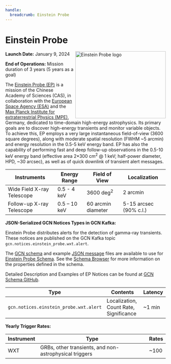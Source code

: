 ```yaml
---
handle:
  breadcrumb: Einstein Probe
---
```



# Einstein Probe

<img
  src={logo}
  align="right"
  width="284"
  height="210"
  alt="Einstein Probe logo"
  className="grid-col-6 mobile-lg:grid-col-4 tablet:grid-col-2 desktop:grid-col-3 height-auto"
/>

**Launch Date:** January 9, 2024

**End of Operations:** Mission duration of 3 years (5 years as a goal)

The [Einstein Probe (EP)](https://ep.bao.ac.cn/ep/) is a mission of the Chinese Academy of Sciences (CAS), in collaboration with the [European Space Agency (ESA)](https://www.cosmos.esa.int/web/einstein-probe/mission) and the [Max Planck Institute for extraterrestrial Physics (MPE)](https://www.mpe.mpg.de/7867826/EinsteinProbe), Germany, dedicated to time-domain high-energy astrophysics. Its primary goals are to discover high-energy transients and monitor variable objects. To achieve this, EP employs a very large instantaneous field-of-view (3600 square degrees), along with moderate spatial resolution (FWHM ~5 arcmin) and energy resolution in the 0.5-5 keV energy band. EP has also the capability of performing fast and deep follow-up observations in the 0.5-10 keV energy band (effective area 2\*300 cm<sup>2</sup> @ 1 keV; half-power diameter, HPD, ~30 arcsec), as well as of quick downlink of transient alert messages.

<div className="overflow-table">

| Instruments                | Energy Range | Field of View        | Localization           |
| -------------------------- | ------------ | -------------------- | ---------------------- |
| Wide Field X-ray Telescope | 0.5 - 4 keV  | 3600 deg<sup>2</sup> | 2 arcmin               |
| Follow-up X-ray Telescope  | 0.5 – 10 keV | 60 arcmin diameter   | 5-15 arcsec (90% c.l.) |

</div>

**JSON-Serialized GCN Notices Types in GCN Kafka:**

Einstein Probe distributes alerts for the detection of gamma-ray transients. These notices are published on the GCN Kafka topic `gcn.notices.einstein_probe.wxt.alert`.

The [GCN schema](/schema/stable/gcn/notices/einstein_probe/wxt/alert.schema.json) and
example [JSON message](/schema/stable/gcn/notices/einstein_probe/wxt/alert.schema.example.json) files are available to use for [Einstein Probe Schema](/schema/stable/gcn/notices/einstein_probe). See the [Schema Browser](/docs/schema/stable/gcn/notices/einstein_probe/wxt/alert.schema.json) for more information on the properties defined in the schema.

Detailed Description and Examples of EP Notices can be found at [GCN Schema GitHub](https://github.com/nasa-gcn/gcn-schema/tree/main/gcn/notices/einstein_probe/wxt).

<div className="overflow-table">

| Type                                   | Contents                               | Latency |
| -------------------------------------- | -------------------------------------- | ------- |
| `gcn.notices.einstein_probe.wxt.alert` | Localization, Count Rate, Significance | ~1 min  |

</div>

**Yearly Trigger Rates:**

<div className="overflow-table">

| Instrument | Type                                                   | Rates |
| ---------- | ------------------------------------------------------ | ----- |
| WXT        | GRBs, other transients, and non-astrophysical triggers | ~100  |

</div>
